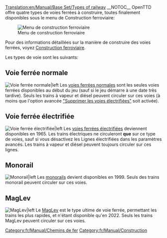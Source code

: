 [[Translation:en/Manual/Base Set/Types of railway]]
{{fr/Manual/Base Set/Type de chemin de fer}}
__NOTOC__
OpenTTD offre quatre types de voies  ferrées à construire, toutes finalement disponibles sous le menu de Construction ferroviaire:

[[File:fr/Manual/Openttd-rail1.png|Menu de construction ferroviaire]]

Pour des informations détaillées sur la manière de construire des voies ferrées, voyez [[fr/Manual/Construction Ferroviaire|Construction ferroviaire]].

Les types de voie sont les suivants:

==Voie ferrée normale==
[[File:en/Manual/Base Set/NRail1Piece.png|Voie ferrée normale|left]]
Les [[fr/Manual/Base Set/Lignes ferroviaires|voies ferrées normales]] sont les seules voies ferrées disponibles au début du jeu (sauf si le jeu démarre à une date très tardive). Seuls les trains à vapeur et diésel peuvent circuler sur ces voies (à moins que l'option avancée [[fr/Archive/Manual/Settings/Options avancées/Véhicules#supprimer-les-voies-electrifiees|"Supprimer les voies électrifiées"]] soit activée).

==Voie ferrée électrifiée==
[[File:en/Manual/Base Set/ERail1Piece.png|Voie ferrée électrifiée|left]]
Les [[fr/Manual/Base Set/Chemin de fer électrifié|voies ferrées électrifiées]] deviennent disponibles en 1965. Les trains électriques ne circuleront '''que''' sur ce type de voies, sauf si vous désactivez les Lignes électrifiées dans les paramètres avancés. Les trains à vapeur et diésel peuvent toujours circuler sur ces lignes.

==Monorail==
[[File:en/Manual/Base Set/Monorail1Piece.png|Monorail|left]]
Les [[fr/Manual/Base Set/Monorail|monorails]] devient disponibles en 1999. Seuls des trains monorail peuvent circuler sur ces voies.

==MagLev==
[[File:en/Manual/Base Set/Maglev1Piece.png|MagLev|left]]
Le [[fr/Manual/Base Set/MagLev|MagLev]] est le type ultime de voie ferrée, permettant les trains les plus rapides, et n'étant disponible qu'en 2022. Seuls les trains MagLev peuvent circuler sur ces voies.

[[Category:fr/Manual/Chemins de fer]]
[[Category:fr/Manual/Construction]]